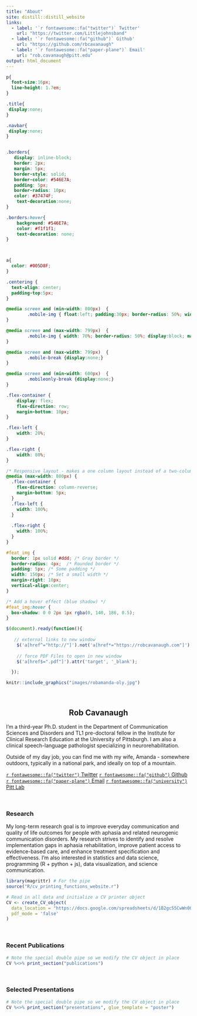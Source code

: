 ```yaml
---
title: "About"
site: distill::distill_website
links:
  - label: '`r fontawesome::fa("twitter")` Twitter'
    url: "https://twitter.com/Littlejohnsband"
  - label: '`r fontawesome::fa("github")` Github'
    url: "https://github.com/rbcavanaugh"
  - label: '`r fontawesome::fa("paper-plane")` Email'
    url: "rob.cavanaugh@pitt.edu"
output: html_document
---
```


```css

p{
  font-size:16px;
  line-height: 1.7em;
}

.title{
 display:none;
}

.navbar{
 display:none;
}


.borders{
   display: inline-block;
   border: 2px;
   margin: 5px;
   border-style: solid;
   border-color: #546E7A;
   padding: 5px;
   border-radius: 10px;
   color: #37474F;
    text-decoration:none;
}

.borders:hover{
    background: #546E7A;
    color: #f1f1f1;
    text-decoration: none;
}



a{
  color: #005D8F;
}

.centering {
  text-align: center;
  padding-top:5px;
}

@media screen and (min-width: 800px)  {
        .mobile-img { float:left; padding:30px; border-radius: 50%; width: 40%; display:block; margin-left:auto; margin-right:auto; margin-bottom:20px;}
}

@media screen and (max-width: 799px)  {
        .mobile-img { width: 70%; border-radius: 50%; display:block; margin-left:auto; margin-right:auto; margin-bottom:20px; max-width: 300px; }
}

@media screen and (max-width: 799px)  {
        .mobile-break {display:none;}
}

@media screen and (min-width: 600px)  {
        .mobileonly-break {display:none;}
}

.flex-container {
    display: flex;
    flex-direction: row;
    margin-bottom: 10px;
}

.flex-left {
    width: 20%;
}

.flex-right {
    width: 80%;
}

/* Responsive layout - makes a one column layout instead of a two-column layout */
@media (max-width: 800px) {
  .flex-container {
    flex-direction: column-reverse;
    margin-bottom: 5px;
  }
  .flex-left {
    width: 100%;
  }
  
  .flex-right {
    width: 100%;
  }
}

#feat_img {
  border: 1px solid #ddd; /* Gray border */
  border-radius: 4px;  /* Rounded border */
  padding: 5px; /* Some padding */
  width: 150px; /* Set a small width */
  margin-right: 10px;
  vertical-align:center;
}

/* Add a hover effect (blue shadow) */
#feat_img:hover {
  box-shadow: 0 0 2px 1px rgba(0, 140, 186, 0.5);
}
```


```js
$(document).ready(function(){
	
   // external links to new window
    $('a[href^="http://"]').not('a[href*="https://robcavanaugh.com"]').attr('target','_blank');
    
    // force PDF Files to open in new window
    $('a[href$=".pdf"]').attr('target', '_blank');

  });
```

```r
knitr::include_graphics("images/robamanda-oly.jpg")
```

<br class = "mobile-break">

<center>

## Rob Cavanaugh

</center>

I'm a third-year Ph.D. student in the Department of Communication Sciences and Disorders and TL1 pre-doctoral fellow in the Institute for Clinical Research Education at the University of Pittsburgh. I am also a clinical speech-language pathologist specializing in neurorehabilitation.

Outside of my day job, you can find me with my wife, Amanda - somewhere outdoors, typically in a national park, and ideally on top of a mountain.

::: {.centering}
[`r fontawesome::fa("twitter")` Twitter](https://twitter.com/Littlejohnsband){.borders}
[`r fontawesome::fa("github")` Github](https://github.com/rbcavanaugh){.borders}
[`r fontawesome::fa("paper-plane")` Email](rob.cavanaugh@pitt.edu){.borders}
[`r fontawesome::fa("university")` Pitt Lab](https://lrcl.pitt.edu){.borders}
:::

::: {style="clear:both;"}
:::

<br class = "mobileonly-break">

### Research

My long-term research goal is to improve everyday communication and quality of life outcomes for people with aphasia and related neurogenic communication disorders. My research strives to identify and resolve implementation gaps in aphasia rehabilitation, improve patient access to evidence-based care, and enhance treatment specification and effectiveness. I'm also interested in statistics and data science, programming (R + python + js), data visualization, and science communication.

```r

library(magrittr) # For the pipe
source("R/cv_printing_functions_website.r")

# Read in all data and initialize a CV printer object
CV <- create_CV_object(
  data_location = "https://docs.google.com/spreadsheets/d/1B2gc55CwWn0QidoLk3aqWXFaKGFXqekKV94LVyY7Gug/edit?usp=sharing",  
  pdf_mode = 'false'
)

```

</br>

### Recent Publications

```r
# Note the special double pipe so we modify the CV object in place
CV %<>% print_section("publications") 
```

</br>

### Selected Presentations

```r
# Note the special double pipe so we modify the CV object in place
CV %<>% print_section("presentations", glue_template = "poster") 
```
